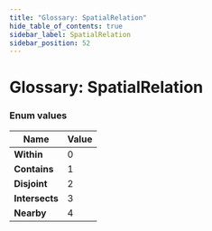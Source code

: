 ```yaml
---
title: "Glossary: SpatialRelation"
hide_table_of_contents: true
sidebar_label: SpatialRelation
sidebar_position: 52
---
```



# Glossary: SpatialRelation

### Enum values

| Name | Value |
| ------------- | ----- |
| **Within** | 0 |
| **Contains** | 1 |
| **Disjoint** | 2 |
| **Intersects** | 3 |
| **Nearby** | 4 |

